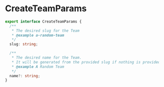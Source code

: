 # CreateTeamParams

```typescript
export interface CreateTeamParams {
  /**
   * The desired slug for the Team
   * @example a-random-team
   */
  slug: string;

  /**
   * The desired name for the Team.
   * It will be generated from the provided slug if nothing is provided
   * @example A Random Team
   */
  name?: string;
}
```
